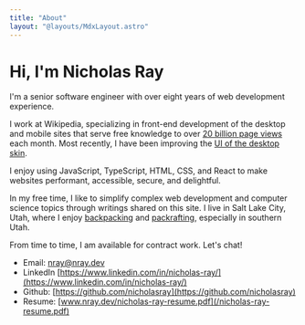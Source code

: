 ```yaml
---
title: "About"
layout: "@layouts/MdxLayout.astro"
---
```



# Hi, I'm Nicholas Ray

I'm a senior software engineer with over eight years of web development
experience.

I work at Wikipedia, specializing in front-end development of the desktop and
mobile sites that serve free knowledge to over
[20 billion page views](https://stats.wikimedia.org/#/all-projects) each month.
Most recently, I have been improving the
[UI of the desktop skin](https://www.mediawiki.org/wiki/Reading/Web/Desktop_Improvements).

I enjoy using JavaScript, TypeScript, HTML, CSS, and React to make websites
performant, accessible, secure, and delightful.

In my free time, I like to simplify complex web development and computer science
topics through writings shared on this site. I live in Salt Lake City, Utah,
where I enjoy
[backpacking](<https://en.wikipedia.org/wiki/Backpacking_(hiking)>) and
[packrafting](https://en.wikipedia.org/wiki/Packraft), especially in southern
Utah.

From time to time, I am available for contract work. Let's chat!

- <Icon class="h-5" name="prime:twitter" /> Email: [nray@nray.dev](mailto:nray@nray.dev)
- LinkedIn
  [https://www.linkedin.com/in/nicholas-ray/](https://www.linkedin.com/in/nicholas-ray/)
- Github: [https://github.com/nicholasray](https://github.com/nicholasray)
- Resume: [www.nray.dev/nicholas-ray-resume.pdf](/nicholas-ray-resume.pdf)
